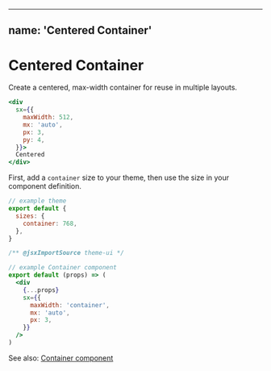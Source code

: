 
---
name: 'Centered Container'
---

# Centered Container

Create a centered, max-width container for reuse in multiple layouts.

```jsx live
<div
  sx={{
    maxWidth: 512,
    mx: 'auto',
    px: 3,
    py: 4,
  }}>
  Centered
</div>
```

First, add a `container` size to your theme,
then use the size in your component definition.

```js
// example theme
export default {
  sizes: {
    container: 768,
  },
}
```

```jsx
/** @jsxImportSource theme-ui */

// example Container component
export default (props) => (
  <div
    {...props}
    sx={{
      maxWidth: 'container',
      mx: 'auto',
      px: 3,
    }}
  />
)
```

See also: [Container component](/components/container)